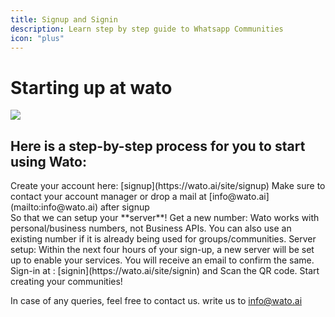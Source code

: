 ```yaml
---
title: Signup and Signin
description: Learn step by step guide to Whatsapp Communities
icon: "plus"
---
```


# Starting up at wato

<img className="rounded-md" src="images/signup and signin/asset 1.jpg" />

## Here is a step-by-step process for you to start using Wato:

<Steps>
  <Step title="Create Account" icon="user-plus">
    Create your account here: [signup](https://wato.ai/site/signup)
<Tip>Make sure to contact your account manager or drop a mail at [info@wato.ai](mailto:info@wato.ai) after signup <br />
So that we can setup your **server**! </Tip>

  </Step>
  <Step title="Get a number" icon="hashtag">
    Get a new number: Wato works with personal/business numbers, not Business APIs. You can also use an existing number if it is already being used for groups/communities.
  </Step>
  <Step title="Server Setup" icon="server">
    Server setup: Within the next four hours of your sign-up, a new server will be set up to enable your services. You will receive an email to confirm the same.
  </Step>
  <Step title="Sign in" icon="right-to-bracket">
    Sign-in at : [signin](https://wato.ai/site/signin) and Scan the QR code.
  </Step>
  <Step title="Create Community" icon="people-group">
    Start creating your communities!
  </Step>
</Steps>



<Note>In case of any queries, feel free to contact us. write us to [info@wato.ai](mailto:info@wato.ai)</Note>

